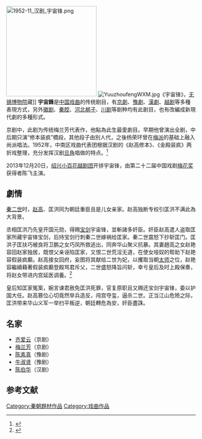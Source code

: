 [[File:1952-11_汉剧_宇宙锋.png|240px]]
[[File:YuuzhoufengWXM.jpg|thumb]]《宇宙锋》，[[无锡博物院|无锡博物院]]藏]]
'''宇宙鋒'''是[[中国戏曲|中国戏曲]]的传统剧目，有[[京劇|京劇]]、[[豫劇|豫劇]]、[[漢劇|漢劇]]、[[越剧|越剧]]等多種表現方式，另外[[徽剧|徽剧]]、[[秦腔|秦腔]]、[[河北梆子|河北梆子]]、[[川剧|川剧]]等剧种均有此剧目，也有改編成新現代劇的多種形式。

京剧中，此剧为传统梅兰芳代表作，他點為此生最愛劇目。早期他曾演出全剧，中后期只演“修本装疯”橋段，其他段子由別人代，之後杨荣环曾在[[梅派|梅派]]的基础上融入尚派唱法。1952年，中南区戏曲代表团根据汉剧的《赵高修本》、《金殿装疯》两折戏整理，充分发挥汉剧[[旦角|旦角]]唱做的特点。<ref>{{Cite web |url=http://www.chinatimes.com/newspapers/20140710000890-260115 |title=中時電子報-宇宙鋒悲涼 |accessdate=2014-10-03 |archive-date=2014-10-06 |archive-url=https://web.archive.org/web/20141006092935/http://www.chinatimes.com/newspapers/20140710000890-260115 |dead-url=no }}</ref>

2013年12月20日，[[绍兴小百花越剧团|绍兴小百花越剧团]]开排宇宙锋，由第二十二届中国戏剧[[梅花奖|梅花奖]]获得者陈飞主演。

==劇情==
[[秦二世|秦二世]]时，[[赵高|赵高]]、匡洪同为朝廷重臣且是儿女亲家。赵高独断专权引匡洪不满此為大背景。

丞相匡洪乃先皇开国元勋，得赐[[尚方宝剑|宝剑]]宇宙锋，並斬諸多奸臣。奸臣赵高遣人盗取匡家所藏宇宙锋宝剑，后持宝剑行刺秦二世嫁祸给匡家。秦二世震怒下抄斩匡门。匡洪子匡扶巧被良将卫鹏之女巧凤所救逃出，同奔华山聚义抗暴。其妻趙高之女赵艳容回赵家独居，既恨父亲诬陷匡家，又恨二世荒淫无道，在使女哑奴的帮助下赵艳容假装疯癫。赵高接女回府，妄图将其献给二世为妃，以攫取当朝[[太师|太师]]之位，赵艳容繼續藉著假装疯癫登殿骂君斥父，二世盛怒降旨问斩，幸亏皇后及时上殿保奏，将赵女带进内宫延医调養。<ref>{{Cite web |url=http://www.jingjulong.cn/lyric_yuzhoufong.htm |title=宇宙鋒唱段 |accessdate=2014-10-03 |archive-date=2014-10-06 |archive-url=https://web.archive.org/web/20141006144000/http://www.jingjulong.cn/lyric_yuzhoufong.htm |dead-url=yes }}</ref>

皇后知匡家冤案，婉言谏君赦免匡洪死罪，官复原职且又赐还宝剑宇宙锋，委以护国大任。赵高篡位心切竟然举兵造反，闯宫夺玺，逼杀二世。正当江山危險之际，匡洪带来华山义军一举扫平叛逆，朝廷轉危為安，奸臣盡誅。

==名家==
*[[齐爱云|齐爱云]]（京剧）
*[[梅兰芳|梅兰芳]]（京剧）
*[[陈素真|陈素真]]（豫剧）
*[[牛淑贤|牛淑贤]]（豫剧）
*[[陈伯华|陈伯华]]（汉剧）

==参考文献==
{{reflist}}

[[Category:秦朝題材作品|Category:秦朝題材作品]]
[[Category:戏曲作品|Category:戏曲作品]]